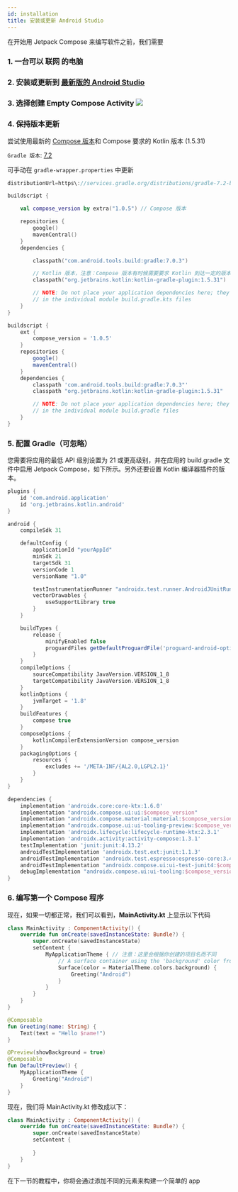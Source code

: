 ```yaml
---
id: installation
title: 安装或更新 Android Studio
---
```


在开始用 Jetpack Compose 来编写软件之前，我们需要

### 1. 一台可以 **联网** 的电脑
### 2. **安装或更新到** [最新版的 Android Studio](https://developer.android.com/studio)
### 3. 选择创建 **Empty Compose Activity** ![](../static/img/create.png)

### 4. 保持版本更新

尝试使用最新的 [Compose 版本](https://developer.android.com/jetpack/androidx/releases/compose)和 Compose 要求的 Kotlin 版本 (1.5.31)

`Gradle 版本`: [7.2](https://mvnrepository.com/artifact/com.android.tools.build/gradle?repo=google)

可手动在 `gradle-wrapper.properties` 中更新

```gradle title="gradle-wrapper.properties"
distributionUrl=https\://services.gradle.org/distributions/gradle-7.2-bin.zip
```

```kotlin title="build.gralde.kts (Project)"
buildscript {

    val compose_version by extra("1.0.5") // Compose 版本

    repositories {
        google()
        mavenCentral()
    }
    dependencies {

        classpath("com.android.tools.build:gradle:7.0.3")

        // Kotlin 版本，注意：Compose 版本有时候需要要求 Kotlin 到达一定的版本，请同步更新
        classpath("org.jetbrains.kotlin:kotlin-gradle-plugin:1.5.31")

        // NOTE: Do not place your application dependencies here; they belong
        // in the individual module build.gradle.kts files
    }
}
```

```groovy title="build.gradle (Project)"
buildscript {
    ext {
        compose_version = '1.0.5'
    }
    repositories {
        google()
        mavenCentral()
    }
    dependencies {
        classpath 'com.android.tools.build:gradle:7.0.3"'
        classpath "org.jetbrains.kotlin:kotlin-gradle-plugin:1.5.31"

        // NOTE: Do not place your application dependencies here; they belong
        // in the individual module build.gradle files
    }
}
```


### 5. 配置 Gradle（可忽略）

您需要将应用的最低 API 级别设置为 21 或更高级别，并在应用的 build.gradle 文件中启用 Jetpack Compose，如下所示。另外还要设置 Kotlin 编译器插件的版本。

```groovy title="build.gradle"
plugins {
    id 'com.android.application'
    id 'org.jetbrains.kotlin.android'
}

android {
    compileSdk 31

    defaultConfig {
        applicationId "yourAppId"
        minSdk 21
        targetSdk 31
        versionCode 1
        versionName "1.0"

        testInstrumentationRunner "androidx.test.runner.AndroidJUnitRunner"
        vectorDrawables {
            useSupportLibrary true
        }
    }

    buildTypes {
        release {
            minifyEnabled false
            proguardFiles getDefaultProguardFile('proguard-android-optimize.txt'), 'proguard-rules.pro'
        }
    }
    compileOptions {
        sourceCompatibility JavaVersion.VERSION_1_8
        targetCompatibility JavaVersion.VERSION_1_8
    }
    kotlinOptions {
        jvmTarget = '1.8'
    }
    buildFeatures {
        compose true
    }
    composeOptions {
        kotlinCompilerExtensionVersion compose_version
    }
    packagingOptions {
        resources {
            excludes += '/META-INF/{AL2.0,LGPL2.1}'
        }
    }
}

dependencies {
    implementation 'androidx.core:core-ktx:1.6.0'
    implementation "androidx.compose.ui:ui:$compose_version"
    implementation "androidx.compose.material:material:$compose_version"
    implementation "androidx.compose.ui:ui-tooling-preview:$compose_version"
    implementation 'androidx.lifecycle:lifecycle-runtime-ktx:2.3.1'
    implementation 'androidx.activity:activity-compose:1.3.1'
    testImplementation 'junit:junit:4.13.2'
    androidTestImplementation 'androidx.test.ext:junit:1.1.3'
    androidTestImplementation 'androidx.test.espresso:espresso-core:3.4.0'
    androidTestImplementation "androidx.compose.ui:ui-test-junit4:$compose_version"
    debugImplementation "androidx.compose.ui:ui-tooling:$compose_version"
}
```

### 6. 编写第一个 **Compose** 程序
现在，如果一切都正常，我们可以看到，**MainActivity.kt** 上显示以下代码

``` kotlin title="MainActivity.kt"
class MainActivity : ComponentActivity() {
    override fun onCreate(savedInstanceState: Bundle?) {
        super.onCreate(savedInstanceState)
        setContent {
            MyApplicationTheme { // 注意：这里会根据你创建的项目名而不同
                // A surface container using the 'background' color from the theme
                Surface(color = MaterialTheme.colors.background) {
                    Greeting("Android")
                }
            }
        }
    }
}

@Composable
fun Greeting(name: String) {
    Text(text = "Hello $name!")
}

@Preview(showBackground = true)
@Composable
fun DefaultPreview() {
    MyApplicationTheme {
        Greeting("Android")
    }
}
```
现在，我们将 MainActivity.kt 修改成以下：
``` kotlin title="MainActivity.kt"
class MainActivity : ComponentActivity() {
    override fun onCreate(savedInstanceState: Bundle?) {
        super.onCreate(savedInstanceState)
        setContent {
            
        }
    }
}
```

在下一节的教程中，你将会通过添加不同的元素来构建一个简单的 app
